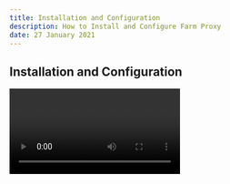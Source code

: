 ```yaml
---
title: Installation and Configuration
description: How to Install and Configure Farm Proxy
date: 27 January 2021
---
```


## Installation and Configuration
<Video title="Carbon homepage video" vimeoId="322021187" />

Large scale miners face many challenges. A hashrate aggregation proxy is a key tool that miners can use to optimize their farms. Introducing Braiins Farm Proxy.

Proin congue, lectus vel eleifend pulvinar, lorem purus ornare nunc, ut vulputate ex tortor et velit. Aenean non tellus nisi. Aenean vestibulum vitae enim a placerat. Sed nec aliquam elit. Vivamus pretium nisl at sapien semper ullamcorper. Donec id dui vitae dui ornare ornare. Vivamus tincidunt hendrerit odio, vel euismod nisl.

## How to install Braiins Farm Proxy
To install Braiins Farm proxy follow these steps:


## Grafana
# About Grafana
Proin congue, lectus vel eleifend pulvinar, lorem purus ornare nunc, ut vulputate ex tortor et velit. Aenean non tellus nisi. Aenean vestibulum vitae enim a placerat. Sed nec aliquam elit. Vivamus pretium nisl at sapien semper ullamcorper. Donec id dui vitae dui ornare ornare. Vivamus tincidunt hendrerit odio, vel euismod nisl.

# Connecting Farm Proxy with Grafana

## Resources

<Row className="square-card-group">
<Column colMd={4} colLg={4} noGutterSm>
  <ResourceCard
    subTitle="Farm Proxy Download"
    actionIcon="arrowRight"
    aspectRatio="2:1"
    href="#">
  </ResourceCard>
  </Column>
  <Column colMd={4} colLg={4} noGutterSm>
  <ResourceCard
    subTitle="Contact Support"
    actionIcon="arrowRight"
    aspectRatio="2:1"
    href="[https://gatsby-theme-carbon.now.sh](https://t.me/BraiinsOS)">
  </ResourceCard>
  </Column>
  <Column colMd={4} colLg={4} noGutterSm>
  <ResourceCard
    subTitle="Give us Feedback and upvote product ideas"
    actionIcon="arrowRight"
    aspectRatio="2:1"
    href="[https://gatsby-theme-carbon.now.sh](https://t.me/BraiinsOS)">
  </ResourceCard>
</Column>
</Row>
